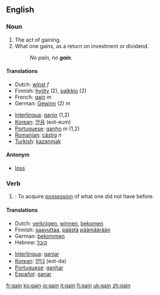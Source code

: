 ==English==

===Noun===
{{en-noun-reg}}

# The act of gaining.
# What one gains, as a return on investment or dividend.
#:''No pain, no '''gain'''.''

====Translations====
{{top}}
*Dutch: [[winst]] ''f''
*Finnish: [[hyöty]] (2), [[palkkio]] (2)
*French: [[gain]] ''m''
*German: [[Gewinn]] (2) ''m''
{{mid}}
*[[Interlingua]]: [[ganio]] (1,2)
*[[Korean]]: [[얻음]] (eot-eum)
*[[Portuguese]]: [[ganho]] ''m'' (1,2)
*[[Romanian]]: [[câştig]] ''n''
*[[Turkish]]: [[kazanmak]]
{{bottom}}

====Antonym====
*[[loss]]

===Verb===
{{en-infl-reg-consonant|gain||}}

# {{transitive}}: To acquire [[possession]] of what one did not have before.

====Translations====
{{top}}
*Dutch: [[verkrijgen]], [[winnen]], [[bekomen]]
*Finnish: [[saavuttaa]], [[päästä]] [[päämäärä]]än
*German: [[bekommen]]
*Hebrew: [[קיבל]]
{{mid}}
*[[Interlingua]]: [[ganiar]]
*[[Korean]]: [[얻다]] (eot-da)
*[[Portuguese]]: [[ganhar]]
*[[Español]]: [[ganar]]
{{bottom}}

[[fr:gain]]
[[ko:gain]]
[[io:gain]]
[[it:gain]]
[[fi:gain]]
[[uk:gain]]
[[zh:gain]]